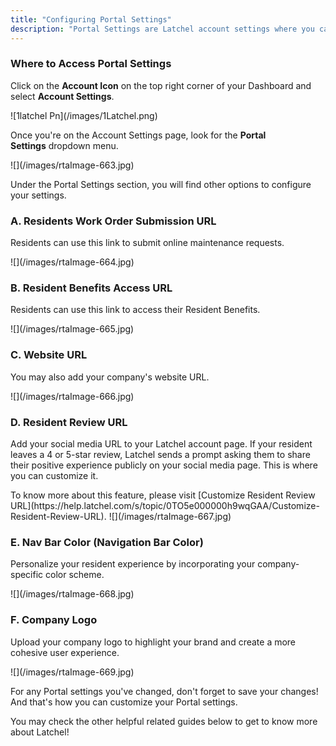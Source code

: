 ```yaml
---
title: "Configuring Portal Settings"
description: "Portal Settings are Latchel account settings where you can customize your company logo and color, and most importantly, this is where you can add your maintenance URL and Resident Review URL."
---
```


### **Where to Access Portal Settings**

Click on the **Account Icon** on the top right corner of your Dashboard and select **Account Settings**.

<Frame>
  ![1latchel Pn](/images/1Latchel.png)
</Frame>

Once you're on the Account Settings page, look for the **Portal Settings** dropdown menu.

<Frame>
  ![](/images/rtaImage-663.jpg)
</Frame>

Under the Portal Settings section, you will find other options to configure your settings.

### **A. Residents Work Order Submission URL**

Residents can use this link to submit online maintenance requests.

<Frame>
  ![](/images/rtaImage-664.jpg)
</Frame>

### **B. Resident Benefits Access URL**

Residents can use this link to access their Resident Benefits.

<Frame>
  ![](/images/rtaImage-665.jpg)
</Frame>

### **C. Website URL**

You may also add your company's website URL.

<Frame>
  ![](/images/rtaImage-666.jpg)
</Frame>

### **D. Resident Review URL**

Add your social media URL to your Latchel account page. If your resident leaves a 4 or 5-star review, Latchel sends a prompt asking them to share their positive experience publicly on your social media page. This is where you can customize it.

<Tip>
  To know more about this feature, please visit [Customize Resident Review URL](https://help.latchel.com/s/topic/0TO5e000000h9wqGAA/Customize-Resident-Review-URL).
</Tip>

<Frame>
  ![](/images/rtaImage-667.jpg)
</Frame>

### **E. Nav Bar Color** (Navigation Bar Color)

Personalize your resident experience by incorporating your company-specific color scheme.

<Frame>
  ![](/images/rtaImage-668.jpg)
</Frame>

### **F. Company Logo**

Upload your company logo to highlight your brand and create a more cohesive user experience.

<Frame>
  ![](/images/rtaImage-669.jpg)
</Frame>

For any Portal settings you've changed, don't forget to save your changes\! And that's how you can customize your Portal settings.

You may check the other helpful related guides below to get to know more about Latchel\!